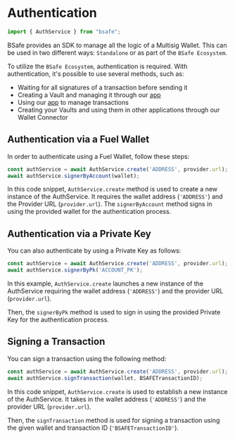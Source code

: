 # Authentication

```ts
import { AuthService } from "bsafe";
```

BSafe provides an SDK to manage all the logic of a Multisig Wallet. This can be used in two different
ways: `Standalone` or as part of the `BSafe Ecosystem`.

To utilize the `BSafe Ecosystem`, authentication is required. With authentication, it's possible to use several methods, such as:
- Waiting for all signatures of a transaction before sending it
- Creating a Vault and managing it through our [app](https://app.bsafe.pro/)
- Using our [app](https://app.bsafe.pro/) to manage transactions
- Creating your Vaults and using them in other applications through our Wallet Connector

## Authentication via a Fuel Wallet
In order to authenticate using a Fuel Wallet, follow these steps:

```ts
const authService = await AuthService.create('ADDRESS', provider.url);
await authService.signerByAccount(wallet);
```

In this code snippet, `AuthService.create` method is used to create a new instance of the AuthService.
It requires the wallet address (`'ADDRESS'`) and the Provider URL (`provider.url`).
The `signerByAccount` method signs in using the provided wallet for the authentication process.

## Authentication via a Private Key
You can also authenticate by using a Private Key as follows:
```ts
const authService = await AuthService.create('ADDRESS', provider.url);
await authService.signerByPk('ACCOUNT_PK');
```

In this example, `AuthService.create` launches a new instance of the AuthService requiring the
wallet address (`'ADDRESS'`) and the provider URL (`provider.url`).

Then, the `signerByPk` method is used to sign in using the provided Private Key for the
authentication process.

## Signing a Transaction
You can sign a transaction using the following method:
```ts
const authService = await AuthService.create('ADDRESS', provider.url);
await authService.signTransaction(wallet, BSAFETransactionID);
```

In this code snippet, `AuthService.create` is used to establish a new instance of the AuthService.
It takes in the wallet address (`'ADDRESS'`) and the provider URL (`provider.url`).

Then, the `signTransaction` method is used for signing a transaction using the given wallet and transaction ID
(`'BSAFETransactionID'`).
